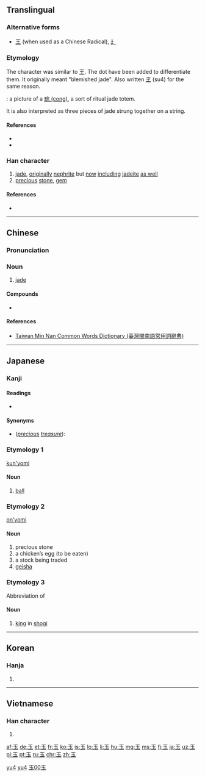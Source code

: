{{also|王|𤣩|主}}
==Translingual==
{{stroke order|type=animate}}
{{stroke order|type=janimate}}

===Alternative forms===
* [[王]] (when used as a Chinese Radical), [[𤣩]]

===Etymology===
{{Han etyl}}
The character was similar to [[王]]. The dot have been added to differentiate them. It originally meant "blemished jade". Also written [[玊]] (su4) for the same reason.

{{liushu|p}} : a picture of a [[w:Cong_(jade)|琮 (cong)]], a sort of ritual jade totem.

It is also interpreted as three pieces of jade strung together on a string.

====References====
* {{cite web
| url = http://www.chineseetymology.org/CharacterEtymology.aspx?submitButton1=Etymology&characterInput=%E7%8E%89
| title = 玉 etymology
| work = Chinese Etymology
| author = Richard Sears
| language = Mandarin/English
| accessdate = 2014-02-18}}
* {{reference-book| last = McNaughton | first = William | year = 2005
 | title = Reading & Writing Chinese: Simplified Character Edition | publisher = Tuttle | isbn = 978-0804835091
 | pages = 15 | edition = 2nd Edition
}}

===Han character===
{{Han char|rn=96|rad=玉|as=00|sn=5|four=1010<sub>3</sub>|canj=一土戈 (MGI)}}

# [[jade]], [[originally]] [[nephrite]] but [[now]] [[including]] [[jadeite]] [[as well]] 
# [[precious]] [[stone]], [[gem]]

====References====
* {{Han ref|kx=0726.040|dkj=20821|dj=1135.060|hdz=21100.010|uh=7389|ud=29577|bh=A5C9|bd=42441}}

----

==Chinese==
{{zh-forms}}

===Pronunciation===
{{zh-pron
|m=yù
|c=juk6
|h=pfs=nyu̍k
|mn=gi̍k/gio̍k
|mn_note=gi̍k - vernacular, gio̍k - literary
|w=
|mc=y
|oc=y
|ma=|ma2=
|cat=n
}}

===Noun===
{{zh-noun}}

# [[jade]]
 	
[[Category:zh:Geology|yu4]]

====Compounds====
* {{l|zh|愛玉冰}}

====References====
*[http://twblg.dict.edu.tw/holodict_new/result_detail.jsp?n_no=1846&curpage=1&sample=%E7%8E%89&radiobutton=1&querytarget=1&limit=20&pagenum=1&rowcount=12 Taiwan Min Nan Common Words Dictionary (臺灣閩南語常用詞辭典)]

[[Category:zh:Geology|yu4]]
[[Category:zh:Geology|玉00玉]]

----

==Japanese==

===Kanji===
{{ja-kanji|grade=1|rs=玉00}}

====Readings====
* {{ja-readings
|goon=[[ごく]] (goku) {{qualifier|non-[[w:Jōyō kanji|Jōyō]] reading}}
|kanon=[[ぎょく]] (gyoku)
|kun=[[たま]] (tama)}}

====Synonyms====
* (''[[precious]] [[treasure]]''): {{l|ja|宝}}

===Etymology 1===
[[kun'yomi]]

====Noun====
{{ja-noun|たま}} 

# [[ball]]

===Etymology 2===
[[on'yomi]]

====Noun====
{{ja-noun|ぎょく}} 

# precious stone
# a chicken’s egg (to be eaten)
# a stock being traded
# [[geisha]]

===Etymology 3===
Abbreviation of {{l|ja|玉将}}

====Noun====
{{ja-noun|ぎょく}} 

# [[king]] in [[shogi]]

----

==Korean==

===Hanja===
{{ko-hanja|hangeul=옥|eumhun=구슬|rv=ok|mr=ok|y=ok}}

# {{defn|lang=ko|sort=玉00}}

----

==Vietnamese==

===Han character===
{{vi-hantu|[[ngọc]]|rs=玉00}}

# {{defn|lang=vi|sort=玉00}}

[[Category:CJKV radicals| ]]

[[af:玉]]
[[de:玉]]
[[et:玉]]
[[fr:玉]]
[[ko:玉]]
[[is:玉]]
[[lo:玉]]
[[li:玉]]
[[hu:玉]]
[[mg:玉]]
[[ms:玉]]
[[fj:玉]]
[[ja:玉]]
[[uz:玉]]
[[pl:玉]]
[[pt:玉]]
[[ru:玉]]
[[chr:玉]]
[[zh:玉]]